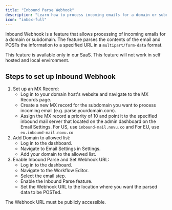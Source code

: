 ```yaml
---
title: "Inbound Parse Webhook"
description: "Learn how to process incoming emails for a domain or subdomain"
icon: "inbox-full"
---
```


Inbound Webhook is a feature that allows processing of incoming emails for a domain or subdomain. The feature parses the contents of the email and POSTs the information to a specified URL in a `multipart/form-data` format.

<Note>
  This feature is available only in our SaaS. This feature will not work in self
  hosted and local environment.
</Note>

## Steps to set up Inbound Webhook

1. Set up an MX Record:
   - Log in to your domain host's website and navigate to the MX Records page.
   - Create a new MX record for the subdomain you want to process incoming email (e.g. parse.yourdomain.com).
   - Assign the MX record a priority of 10 and point it to the specified inbound mail server that located on the admin dashboard on the Email Settings.
     <Info>
       For US, use `inbound-mail.novu.co` and For EU, use
       `eu.inbound-mail.novu.co`
     </Info>
2. Add Domain to allowed list:
   - Log in to the dashboard.
   - Navigate to Email Settings in Settings.
   - Add your domain to the allowed list.
3. Enable Inbound Parse and Set Webhook URL:
   - Log in to the dashboard.
   - Navigate to the Workflow Editor.
   - Select the email step.
   - Enable the Inbound Parse feature.
   - Set the Webhook URL to the location where you want the parsed data to be POSTed.

<Note>The Webhook URL must be publicly accessible.</Note>
